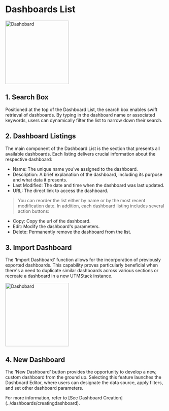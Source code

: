 # Dashboards List


<img
  height="200"
  className="block rounded-xl"
  src="/assets/images/dashboards/dashview.png"
  alt="Dashobard"
/>

## 1. Search Box
Positioned at the top of the Dashboard List, the search box enables swift retrieval of dashboards. By typing in the dashboard name or associated keywords, users can dynamically filter the list to narrow down their search.

## 2. Dashboard Listings
The main component of the Dashboard List is the section that presents all available dashboards. Each listing delivers crucial information about the respective dashboard:

   * Name: The unique name you've assigned to the dashboard.
   * Description: A brief explanation of the dashboard, including its purpose and what data it presents.
   * Last Modified: The date and time when the dashboard was last updated.
   * URL: The direct link to access the dashboard.

 > You can reorder the list either by name or by the most recent modification date.
 > In addition, each dashboard listing includes several action buttons:

   * Copy: Copy the url of the dashboard.
   * Edit: Modify the dashboard's parameters.
   * Delete: Permanently remove the dashboard from the list.

## 3.  Import Dashboard
The 'Import Dashboard' function allows for the incorporation of previously exported dashboards. This capability proves particularly beneficial when there's a need to duplicate similar dashboards across various sections or recreate a dashboard in a new UTMStack instance.

<img
  height="200"
  noZoom
  className="block rounded-xl"
  src="/assets/images/dashboards/importdash.png"
  alt="Dashobard"
/>

## 4.  New Dashboard
The 'New Dashboard' button provides the opportunity to develop a new, custom dashboard from the ground up. Selecting this feature launches the Dashboard Editor, where users can designate the data source, apply filters, and set other dashboard parameters.

<Note>
  For more information, refer to [See Dashboard Creation](../dashboards/creatingdashboard).
</Note>
